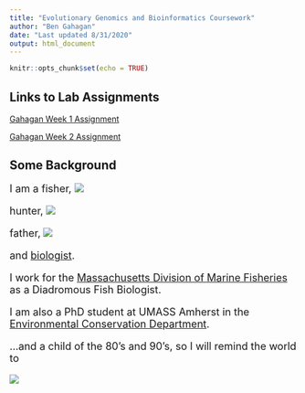 ```yaml
---
title: "Evolutionary Genomics and Bioinformatics Coursework"
author: "Ben Gahagan"
date: "Last updated 8/31/2020"
output: html_document
---
```


```r
knitr::opts_chunk$set(echo = TRUE)
```



## Links to Lab Assignments

[Gahagan Week 1 Assignment](Lab1_BIG.html)

[Gahagan Week 2 Assignment](Lab2_BG.html)

## Some Background
<font size="4">
I am a fisher,
![](images/fisher.png)

hunter,
![](images/hunter.jpg)

father,
![](images/father2.png)


and [biologist](https://www.researchgate.net/profile/Ben_Gahagan).

I work for the [Massachusetts Division of Marine Fisheries](https://www.mass.gov/orgs/division-of-marine-fisheries) as a Diadromous Fish Biologist.

I am also a PhD student at UMASS Amherst in the [Environmental Conservation Department](https://eco.umass.edu/).

...and a child of the 80's and 90's, so I will remind the world to

![](images/be_excellent.gif)

</font>